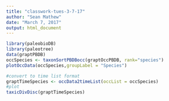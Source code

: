 ```yaml
---
title: "classwork-tues-3-7-17"
author: "Sean Mathew"
date: "March 7, 2017"
output: html_document
---
```


```r
library(paleobioDB)
library(paleotree)
data(graptPBDB)
occSpecies <- taxonSortPBDBocc(graptOccPBDB, rank="species")
plotOccData(occSpecies,groupLabel = "Species")
```









```r
#convert to time list format
graptTimeSpecies <- occData2timeList(occList = occSpecies)
#plot
taxicDivDisc(graptTimeSpecies)



```




```r
```

```r
```


```r
```

```r
```


```r
```

```r
```







